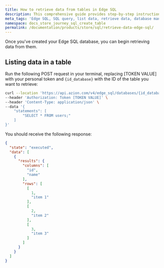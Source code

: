 ```yaml
---
title: How to retrieve data from tables in Edge SQL
description: This comprehensive guide provides step-by-step instructions to efficiently list and retrieve data from Edge SQL databases using the Azion REST API. 
meta_tags: 'Edge SQL, SQL query, list data, retrieve data, database management, Azion REST API, SQL tutorial, data retrieval, database optimization, querying tables'
namespace: docs_store_journey_sql_create_table
permalink: /documentation/products/store/sql/retrieve-data-edge-sql/
---
```



Once you've created your Edge SQL database, you can begin retrieving data from them.

<LinkButton link="/en/documentation/products/store/edge-sql/" label="go to Edge SQL reference" severity="secondary" />

## Listing data in a table

Run the following POST request in your terminal, replacing [TOKEN VALUE] with your personal token and `{id_database}` with the ID of the table you want to retrieve:

```bash
curl --location 'https://api.azion.com/v4/edge_sql/databases/{id_database}/query' \
--header 'Authorization: Token [TOKEN VALUE]' \
--header 'Content-Type: application/json' \
--data '{
    "statements": [
        "SELECT * FROM users;"
    ]
}'
```

You should receive the following response:

```json
{
  "state": "executed",
  "data": [
    {
      "results": {
        "columns": [
          "id",
          "name"
        ],
        "rows": [
          [
            1,
            "item 1"
          ],
          [
            2,
            "item 2"
          ],
          [
            3,
            "item 3"
          ]
        ]
      }
    }
  ]
}
```